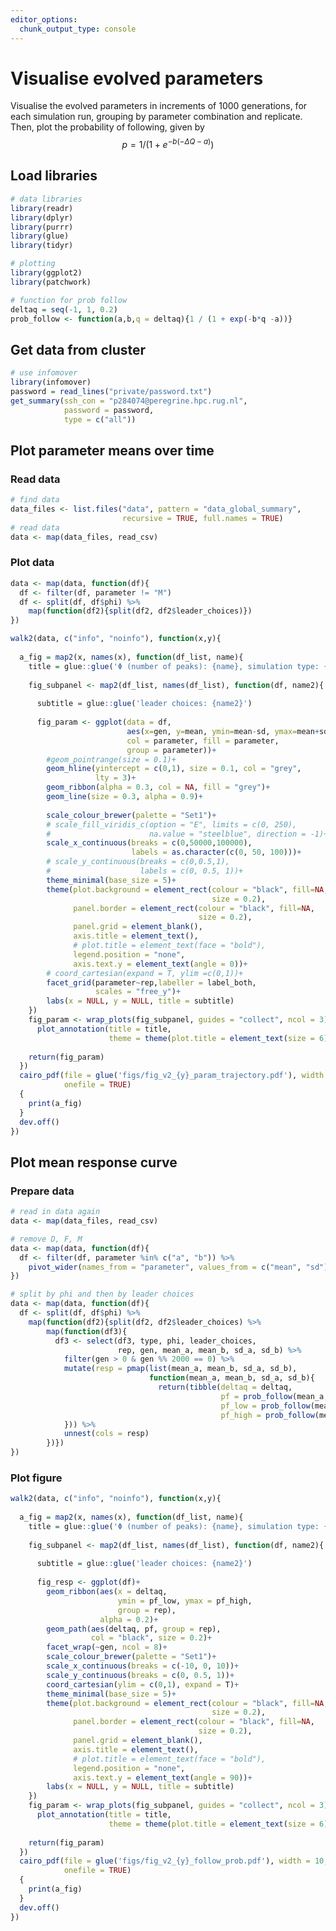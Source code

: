 ```yaml
---
editor_options:
  chunk_output_type: console
---
```


# Visualise evolved parameters

Visualise the evolved parameters in increments of 1000 generations, for each simulation run, grouping by parameter combination and replicate.
Then, plot the probability of following, given by $$p = 1/(1 + e^{-b(-\Delta Q - a)}) $$

## Load libraries 

```r
# data libraries
library(readr)
library(dplyr)
library(purrr)
library(glue)
library(tidyr)

# plotting
library(ggplot2)
library(patchwork)

# function for prob follow
deltaq = seq(-1, 1, 0.2)
prob_follow <- function(a,b,q = deltaq){1 / (1 + exp(-b*q -a))}
```

## Get data from cluster

```r
# use infomover
library(infomover)
password = read_lines("private/password.txt")
get_summary(ssh_con = "p284074@peregrine.hpc.rug.nl",
            password = password,
            type = c("all"))

```


## Plot parameter means over time

### Read data

```r
# find data
data_files <- list.files("data", pattern = "data_global_summary",
                         recursive = TRUE, full.names = TRUE)
# read data
data <- map(data_files, read_csv)
```

### Plot data

```r
data <- map(data, function(df){
  df <- filter(df, parameter != "M")
  df <- split(df, df$phi) %>% 
    map(function(df2){split(df2, df2$leader_choices)})
})

walk2(data, c("info", "noinfo"), function(x,y){
  
  a_fig = map2(x, names(x), function(df_list, name){
    title = glue::glue('Φ (number of peaks): {name}, simulation type: {y}')
    
    fig_subpanel <- map2(df_list, names(df_list), function(df, name2){
      
      subtitle = glue::glue('leader choices: {name2}')
      
      fig_param <- ggplot(data = df, 
                          aes(x=gen, y=mean, ymin=mean-sd, ymax=mean+sd,
                          col = parameter, fill = parameter, 
                          group = parameter))+
        #geom_pointrange(size = 0.1)+  
        geom_hline(yintercept = c(0,1), size = 0.1, col = "grey",
                   lty = 3)+
        geom_ribbon(alpha = 0.3, col = NA, fill = "grey")+
        geom_line(size = 0.3, alpha = 0.9)+
        
        scale_colour_brewer(palette = "Set1")+
        # scale_fill_viridis_c(option = "E", limits = c(0, 250),
        #                      na.value = "steelblue", direction = -1)+
        scale_x_continuous(breaks = c(0,50000,100000),
                           labels = as.character(c(0, 50, 100)))+
        # scale_y_continuous(breaks = c(0,0.5,1),
        #                    labels = c(0, 0.5, 1))+
        theme_minimal(base_size = 5)+
        theme(plot.background = element_rect(colour = "black", fill=NA,
                                             size = 0.2),
              panel.border = element_rect(colour = "black", fill=NA,
                                          size = 0.2),
              panel.grid = element_blank(),
              axis.title = element_text(),
              # plot.title = element_text(face = "bold"),
              legend.position = "none",
              axis.text.y = element_text(angle = 0))+
        # coord_cartesian(expand = T, ylim =c(0,1))+
        facet_grid(parameter~rep,labeller = label_both,
                   scales = "free_y")+
        labs(x = NULL, y = NULL, title = subtitle)
    })
    fig_param <- wrap_plots(fig_subpanel, guides = "collect", ncol = 3)+
      plot_annotation(title = title,
                      theme = theme(plot.title = element_text(size = 6)))
    
    return(fig_param)
  })
  cairo_pdf(file = glue('figs/fig_v2_{y}_param_trajectory.pdf'), width = 10, height = 3,
            onefile = TRUE)
  {
    print(a_fig)
  }
  dev.off()
})


```

## Plot mean response curve

### Prepare data

```r
# read in data again
data <- map(data_files, read_csv)

# remove D, F, M
data <- map(data, function(df){
  df <- filter(df, parameter %in% c("a", "b")) %>% 
    pivot_wider(names_from = "parameter", values_from = c("mean", "sd"))
})

# split by phi and then by leader choices
data <- map(data, function(df){
  df <- split(df, df$phi) %>% 
    map(function(df2){split(df2, df2$leader_choices) %>% 
        map(function(df3){
          df3 <- select(df3, type, phi, leader_choices, 
                        rep, gen, mean_a, mean_b, sd_a, sd_b) %>% 
            filter(gen > 0 & gen %% 2000 == 0) %>% 
            mutate(resp = pmap(list(mean_a, mean_b, sd_a, sd_b), 
                               function(mean_a, mean_b, sd_a, sd_b){
                                 return(tibble(deltaq = deltaq, 
                                               pf = prob_follow(mean_a,mean_b,deltaq),
                                               pf_low = prob_follow(mean_a-sd_a, mean_b-sd_b,deltaq),
                                               pf_high = prob_follow(mean_a+sd_a, mean_b+sd_b,deltaq)))
            })) %>% 
            unnest(cols = resp)
        })})
})

```

### Plot figure

```r
walk2(data, c("info", "noinfo"), function(x,y){
  
  a_fig = map2(x, names(x), function(df_list, name){
    title = glue::glue('Φ (number of peaks): {name}, simulation type: {y}')
    
    fig_subpanel <- map2(df_list, names(df_list), function(df, name2){
      
      subtitle = glue::glue('leader choices: {name2}')
      
      fig_resp <- ggplot(df)+
        geom_ribbon(aes(x = deltaq, 
                        ymin = pf_low, ymax = pf_high,
                        group = rep),
                    alpha = 0.2)+
        geom_path(aes(deltaq, pf, group = rep),
                  col = "black", size = 0.2)+
        facet_wrap(~gen, ncol = 8)+
        scale_colour_brewer(palette = "Set1")+
        scale_x_continuous(breaks = c(-10, 0, 10))+
        scale_y_continuous(breaks = c(0, 0.5, 1))+
        coord_cartesian(ylim = c(0,1), expand = T)+
        theme_minimal(base_size = 5)+
        theme(plot.background = element_rect(colour = "black", fill=NA,
                                             size = 0.2),
              panel.border = element_rect(colour = "black", fill=NA,
                                          size = 0.2),
              panel.grid = element_blank(),
              axis.title = element_text(),
              # plot.title = element_text(face = "bold"),
              legend.position = "none",
              axis.text.y = element_text(angle = 90))+
        labs(x = NULL, y = NULL, title = subtitle)
    })
    fig_param <- wrap_plots(fig_subpanel, guides = "collect", ncol = 3)+
      plot_annotation(title = title,
                      theme = theme(plot.title = element_text(size = 6)))
    
    return(fig_param)
  })
  cairo_pdf(file = glue('figs/fig_v2_{y}_follow_prob.pdf'), width = 10, height = 3,
            onefile = TRUE)
  {
    print(a_fig)
  }
  dev.off()
})

```

